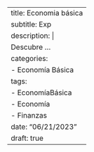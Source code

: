 ---
title: Economia básica
subtitle: Exp
description: |
  Descubre ...
categories:
  - Economía Básica
tags:
  - EconomíaBásica
  - Economía
  - Finanzas
date: "06/21/2023"
draft: true
---
